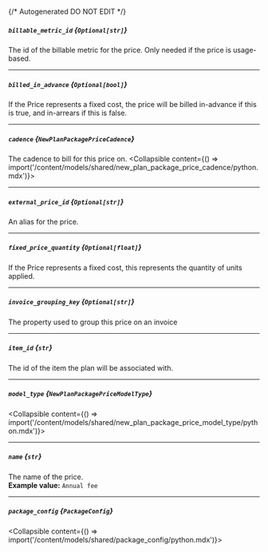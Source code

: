 {/* Autogenerated DO NOT EDIT  */}

##### `billable_metric_id` *{`Optional[str]`}*
The id of the billable metric for the price. Only needed if the price is usage-based.

---
##### `billed_in_advance` *{`Optional[bool]`}*
If the Price represents a fixed cost, the price will be billed in-advance if this is true, and in-arrears if this is false.

---
##### `cadence` *{`NewPlanPackagePriceCadence`}*
The cadence to bill for this price on.
<Collapsible content={() => import('/content/models/shared/new_plan_package_price_cadence/python.mdx')}>
</Collapsible>

---
##### `external_price_id` *{`Optional[str]`}*
An alias for the price.

---
##### `fixed_price_quantity` *{`Optional[float]`}*
If the Price represents a fixed cost, this represents the quantity of units applied.

---
##### `invoice_grouping_key` *{`Optional[str]`}*
The property used to group this price on an invoice

---
##### `item_id` *{`str`}*
The id of the item the plan will be associated with.

---
##### `model_type` *{`NewPlanPackagePriceModelType`}*
<Collapsible content={() => import('/content/models/shared/new_plan_package_price_model_type/python.mdx')}>
</Collapsible>

---
##### `name` *{`str`}*
The name of the price.
<br/>
**Example value:** `Annual fee`

---
##### `package_config` *{`PackageConfig`}*
<Collapsible content={() => import('/content/models/shared/package_config/python.mdx')}>
</Collapsible>

